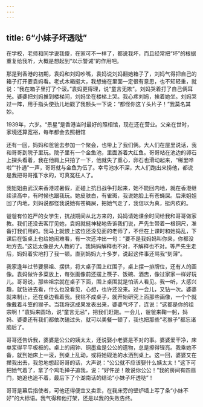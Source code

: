 ```yaml
---
---
---
```

title: 6“小妹子坏透哒”
---




在学校，老师和同学说我傻，在家可不一样了，都说我坏，而且经常把“坏”的根据重复给我听，大概是想起到“以示警诫”的作用吧。

那是到香港的初期，袁妈和刘妈吵嘴，袁妈说刘妈翻她箱子了，刘妈气得把自己的箱子打开要袁妈看。老式木箱挺大，我想蜷在里面一定很有意思，也不知轻重，就说：“我在箱子里打了个滚。”袁妈更得理，说“童言无欺”。刘妈哭着打了自己俩耳光。婆婆把刘妈推到楼梯间，刘妈坐在楼梯上哭。我心疼刘妈，挨着她坐。刘妈哭过一阵，用手指头使劲儿地戳了我额头一下说：“都怪你这丫头片子！”我莫名其妙。



1939年，六岁。“景星”是香港当时最好的照相馆，现在还在营业。父亲在世时，家境还算宽裕，每年都会去照相馆

还有一回，妈妈和爸爸去参加一个聚会，也带上了我们俩。大人们在屋里说话，我和哥哥到院子里玩。院子里有一个金鱼池，里面游着大红鱼。哥哥站在池边的卵石上探头看着，我在他肩上只拍了一下，他就失了重心，卵石也滑动起来，“稀里哗啦”“扑通”一声，哥哥就与金鱼为伍了。幸亏池水不深，大人们跑出来捞他，都说是我把哥哥推下水的，可真冤枉人了。

我姐姐由武汉来香港过暑假，正碰上抗日战争打起来，她不能回内地，就在香港继续读高中，有时候也跟我玩。她皮肤白，有雀斑，我说她脸上有苍蝇屎。后来姐姐回了内地，刘妈说都怪我说她有苍蝇屎，把她气走了，我信以为真，挺内疚的。

爸爸有位姓严的女学生，抗战期间从北方来的，妈妈请她课余时间给我和哥哥做家教。我们还没去客厅见她，袁妈就挺神秘地告诉我们说，严先生带着一根铜尺，准备打我们用的。我马上就恨上这位还没见面的老师了，不但在上课时和她捣乱，下课后在饭桌上也给她闹难看，有一次还冲出一句：“要不是我妈妈叫你来，你都没地方去。”这话太像是大人教的了。我妈妈解释也不对，不解释也不对。等严先生走后，妈妈着实地打了我一顿。直到妈妈九十多岁，说起这件事还骂我“刻薄”。

我家逢年过节要祭祖、摆供，将大桌子围上红围子，桌上摆一排牌位，还有人的画像。袁妈做许多菜放上，每张画像前还摆上筷子、饭碗、酒盅，像过家家一样好玩儿。哥哥说，那些祖宗就在桌子下面，围上桌围就是怕活人看见。我一听，大感兴趣，就钻进去看，什么也没看见，心想，也许还没来。过一会儿，又钻一次。婆婆就来制止，还在桌边看着我。我钻不成桌子，就开始研究上面那些画像，一个个就像戴着斗笠的猴子。当我将这成果发表出来，婆婆气坏了，连说：“这都是你的祖宗啊！”袁妈来圆场，说“童言无忌”，把我们赶跑。一会儿，爸爸来鞠一躬，妈妈、婆婆还有我们都依次磕过头，就可以美餐一顿了，我也把那些“老猴子”都忘诸脑后了。

哥哥还告诉我，婆婆是公公的姨太太，还说娶小老婆是不对的事。婆婆爱干净，床单浆得平平板板的。桌上的闹钟、铜墨盒是公公的遗物，总是擦得锃亮。我乘她不备，就到她床上一滚，到桌上乱动，或将她砚池的水洒到桌上。这一回，婆婆又在撵我出去，我忽地想起哥哥的话，大声说：“公公就不应该娶什么姨太太！”这下可把她气着了，拿了个鸡毛掸子追我，说：“好忤逆！敢说你公公！”我的房间有四扇门，她追也追不着，最后下了个湖南话的结论“小妹子坏透哒”！

哥哥是幕后指使者，可他还得便宜又卖乖，在我床旁的壁炉墙上写了条“小妹不好”的大标语。我气得和他打架，还是以我的失败告终。